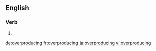 ==English==

===Verb===
{{head|en|present participle}}

# {{present participle of|overproduce|lang=en}}

[[de:overproducing]]
[[fr:overproducing]]
[[ja:overproducing]]
[[vi:overproducing]]